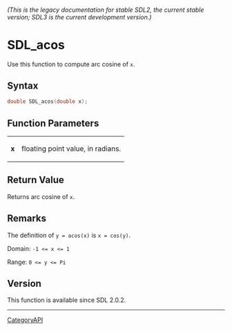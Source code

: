 ====== (This is the legacy documentation for stable SDL2, the current stable version; SDL3 is the current development version.) ======
= SDL_acos =

Use this function to compute arc cosine of <code>x</code>.

== Syntax ==

<syntaxhighlight lang='c'>
double SDL_acos(double x);
</syntaxhighlight>

== Function Parameters ==

{|
|'''x'''
|floating point value, in radians.
|}

== Return Value ==

Returns arc cosine of <code>x</code>.

== Remarks ==

The definition of <code>y = acos(x)</code> is <code>x = cos(y)</code>.

Domain: <code>-1 <= x <= 1</code>

Range: <code>0 <= y <= Pi</code>

== Version ==

This function is available since SDL 2.0.2.

----
[[CategoryAPI]]


